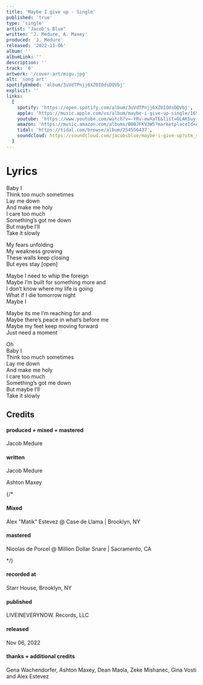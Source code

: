 ```yaml
---
title: 'Maybe I give up - Single'
published: 'true'
type: 'single'
artist: "Jacob's Blue"
written: 'J. Medure, A. Maxey'
produced: 'J. Medure'
released: '2022-11-06'
album: ''
albumLink: ''
description: ''
track: '0'
artwork: '/cover-art/migu.jpg'
alt: 'song art'
spotifyEmbed: 'album/3uVdTPnjj6XZOIOdsDOVbj'
explicit: ''
links:
  [
    spotify: 'https://open.spotify.com/album/3uVdTPnjj6XZOIOdsDOVbj',
    apple: 'https://music.apple.com/us/album/maybe-i-give-up-single/1650241425',
    youtube: 'https://www.youtube.com/watch?v=-YRv-ewXaTE&list=OLAK5uy_nBVFxCpmNUZ9FDGh-P2F5COn150QxsRak',
    amazon: 'https://music.amazon.com/albums/B0BJFKV3W5?marketplaceId=ATVPDKIKX0DER&musicTerritory=US&ref=dm_sh_zkIb3EAjrNLNEyxy7fNXVMajQ&trackAsin=B0BJFLQKK8',
    tidal: 'https://tidal.com/browse/album/254556437',
    soundcloud: https://soundcloud.com/jacobsblue/maybe-i-give-up?utm_source=clipboard&utm_medium=text&utm_campaign=social_sharing,
  ]
---
```


# Lyrics

Baby I  
Think too much sometimes  
Lay me down  
And make me holy  
I care too much  
Something’s got me down  
But maybe I’ll  
Take it slowly

My fears unfolding  
My weakness growing  
These walls keep closing  
But eyes stay [open]

Maybe I need to whip the foreign  
Maybe I’m built for something more and  
I don’t know where my life is going  
What if I die tomorrow night  
Maybe I

Maybe its me I’m reaching for and  
Maybe there’s peace in what’s before me  
Maybe my feet keep moving forward  
Just need a moment

Oh  
Baby I  
Think too much sometimes  
Lay me down  
And make me holy  
I care too much  
Something’s got me down  
But maybe I’ll  
Take it slowly

## Credits

<div className="album-credits flex-col w-full not-prose justify-start">
  <div className="credit flex-auto flex-grow">
    <h4>produced + mixed + mastered</h4>
    <p>Jacob Medure</p>
  </div>
  <div className="credit flex-auto flex-grow">
    <h4>written</h4>
    <p>Jacob Medure</p>
    <p>Ashton Maxey</p>
  </div>
  {/* <div className="credit flex-auto flex-grow">
    <h4>Mixed</h4>
    <p>Alex "Matik" Estevez @ Case de Llama | Brooklyn, NY</p>
  </div>
  <div className="credit flex-auto flex-grow">
    <h4>mastered</h4>
    <p>Nicolas de Porcel @ Million Dollar Snare | Sacramento, CA</p>
  </div> */}
  <div className="credit flex-auto flex-grow">
    <h4>recorded at</h4>
    <p>Starr House, Brooklyn, NY</p>
  </div>
  <div className="credit flex-auto flex-grow">
    <h4>published</h4>
    <p>LIVEINEVERYNOW. Records, LLC</p>
  </div>
  <div className="credit flex-auto flex-grow">
    <h4>released</h4>
    <p>Nov 06, 2022</p>
  </div>
  <div className="credit flex-auto flex-grow">
    <h4>thanks + additional credits</h4>
    <p>
      Gena Wachendorfer, Ashton Maxey, Dean Maola, Zeke Mishanec, Gina Vosti and
      Alex Estevez
    </p>
  </div>
</div>
